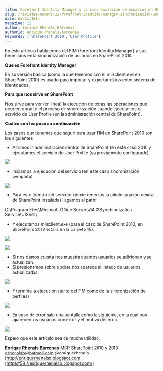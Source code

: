 ```yaml
---
title: Forefront Identity Manager y la sincronización de usuarios en SharePoint 2010
slug: /revistas/numero-22/forefront-identity-manager-sincronización-usuarios-sharepoint-2010
date: 03/11/2014
magazine: 22
author: Enrique Rhenals Bárcenas
authorId: enrique-rhenals-barcenas
keywords: ['SharePoint 2010','User Profile']
---
```



<ArticleHeader frontmatter={props.pageContext.frontmatter} />



​En este artículo hablaremos del FIM (Forefront Identity Manager) y sus beneficios en la sincronización de usuarios en SharePoint 2010.

**Que es Forefront Identity Manager**

En su versión básica (como la que tenemos con el miisclient.exe en SharePoint 2010) es usado para importar y exportar datos entre sistema de identidades.

**Para que nos sirve en SharePoint**

Nos sirve para ver (en línea) la ejecución de todas las operaciones que ocurren durante el proceso de sincronización cuando ejecutamos el servicio de User Profile (en la administración central de SharePoint).

**Cuáles son los pasos a continuación**

Los pasos que tenemos que seguir para usar FIM en SharePoint 2010 son los siguientes:

- Abrimos la administración central de SharePoint (en este caso 2010 y ejecutamos el servicio de User Profile (ya previamente configurado).


![](../../../images/numero22/forefront-identity-manager-sincronizacion-usuarios-sharepoint-2010/image001.png)

- Iniciamos la ejecución del servicio (en este caso sincronización completa)


![](../../../images/numero22/forefront-identity-manager-sincronizacion-usuarios-sharepoint-2010/image002.png)

- Para esto (dentro del servidor donde tenemos la administración central de SharePoint instalada) llegamos al path:


C:\Program Files\Microsoft Office Servers\14.0\Synchronization Service\UIShell\

- Y ejecutamos miisclient.exe (para el caso de SharePoint 2010, en SharePoint 2013 estará en la carpeta 15).


![](../../../images/numero22/forefront-identity-manager-sincronizacion-usuarios-sharepoint-2010/image003.png)

![](../../../images/numero22/forefront-identity-manager-sincronizacion-usuarios-sharepoint-2010/image004.png)

- Si nos damos cuenta nos muestra cuantos usuarios se adicionan y se actualizan.
- Si presionamos sobre update nos aparece el listado de usuarios actualizados.


![](../../../images/numero22/forefront-identity-manager-sincronizacion-usuarios-sharepoint-2010/image005.png)

- Y termina la ejecución (tanto del FIM como de la sincronización de perfiles)


![](../../../images/numero22/forefront-identity-manager-sincronizacion-usuarios-sharepoint-2010/image006.png)

- En caso de error sale una pantalla como la siguiente, en la cual nos aparecen los usuarios con error y el motivo del error.


![](../../../images/numero22/forefront-identity-manager-sincronizacion-usuarios-sharepoint-2010/image007.png)

Espero que este artículo sea de mucha utilidad.


**Enrique Rhenals Bárcenas**
 MCP SharePoint 2010 y 2013
[erhenalsb@hotmail.com](mailto&#58;erhenalsb@hotmail.com)
@enriquerhenals
 [http://enriquerhenalsb.blogspot.com](http&#58;//enriquerhenalsb.blogspot.com/)

